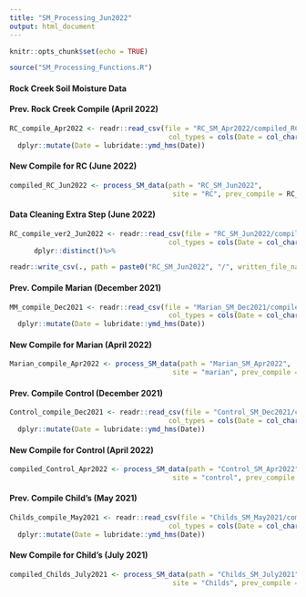 ```yaml
---
title: "SM_Processing_Jun2022"
output: html_document
---
```


```r
knitr::opts_chunk$set(echo = TRUE)
```

```r

source("SM_Processing_Functions.R")

```

#### Rock Creek Soil Moisture Data

#### Prev. Rock Creek Compile (April 2022)

```r

RC_compile_Apr2022 <- readr::read_csv(file = "RC_SM_Apr2022/compiled_RC_Apr2022.csv", 
                                       col_types = cols(Date = col_character(), .default = col_double())) %>% 
  dplyr::mutate(Date = lubridate::ymd_hms(Date))

```

#### New Compile for RC (June 2022)

```r

compiled_RC_Jun2022 <- process_SM_data(path = "RC_SM_Jun2022", 
                                        site = "RC", prev_compile = RC_compile_Apr2022, written_file_name = "compiled_RC_Jun2022.csv")
```
#### Data Cleaning Extra Step (June 2022)

```r

RC_compile_ver2_Jun2022 <- readr::read_csv(file = "RC_SM_Jun2022/compiled_RC_Jun2022.csv", 
                                       col_types = cols(Date = col_character(), .default = col_double()))%>%
      dplyr::distinct()%>%

readr::write_csv(., path = paste0("RC_SM_Jun2022", "/", written_file_name = "compiled_ver2_RC_Jun2022.csv"))
```

#### Prev. Compile Marian (December 2021)

```r
MM_compile_Dec2021 <- readr::read_csv(file = "Marian_SM_Dec2021/compiled_Marian_Dec2021.csv", 
                                       col_types = cols(Date = col_character(), .default = col_double())) %>% 
  dplyr::mutate(Date = lubridate::ymd_hms(Date))
```

#### New Compile for Marian (April 2022)

```r
Marian_compile_Apr2022 <- process_SM_data(path = "Marian_SM_Apr2022", 
                                        site = "marian", prev_compile = MM_compile_Dec2021, written_file_name = "Marian_compile_Apr2022.csv")
```


#### Prev. Compile Control (December 2021)

```r
Control_compile_Dec2021 <- readr::read_csv(file = "Control_SM_Dec2021/compiled_Control_Dec2021.csv", 
                                       col_types = cols(Date = col_character(), .default = col_double())) %>% 
  dplyr::mutate(Date = lubridate::ymd_hms(Date))
```

#### New Compile for Control (April 2022)

```r
compiled_Control_Apr2022 <- process_SM_data(path = "Control_SM_Apr2022", 
                                        site = "control", prev_compile = Control_compile_Dec2021, written_file_name = "compiled_Control_Apr2022.csv")
```

#### Prev. Compile Child's (May 2021)

```r
Childs_compile_May2021 <- readr::read_csv(file = "Childs_SM_May2021/compiled_Childs_May2021.csv", 
                                       col_types = cols(Date = col_character(), .default = col_double())) %>% 
  dplyr::mutate(Date = lubridate::ymd_hms(Date))
```

#### New Compile for Child's (July 2021)

```r
compiled_Childs_July2021 <- process_SM_data(path = "Childs_SM_July2021", 
                                        site = "Childs", prev_compile = Childs_compile_May2021, written_file_name = "compiled_Childs_July2021.csv")
```
